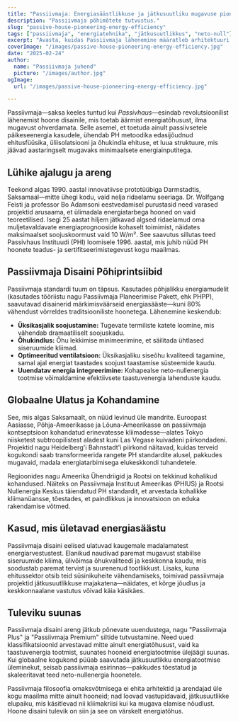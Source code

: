 ```yaml
---
title: "Passiivmaja: Energiasäästlikkuse ja jätkusuutliku mugavuse pioneer"
description: "Passiivmaja põhimõtete tutvustus."
slug: "passive-house-pioneering-energy-efficiency"
tags: ["passiivmaja", "energiatehnika", "jätkusuutlikkus", "neto-null"]
excerpt: "Avasta, kuidas Passiivmaja lähenemine määratleb arhitektuuri ümber—tagades ülimat siseruumi mugavust, drastiliselt vähendatud energiatarbimist ja olulist süsinikuheite vähenemist, olenemata hoone tüübist või kliimast."
coverImage: "/images/passive-house-pioneering-energy-efficiency.jpg"
date: "2025-02-24"
author:
  name: "Passiivmaja juhend"
  picture: "/images/author.jpg"
ogImage:
  url: "/images/passive-house-pioneering-energy-efficiency.jpg"

---
```

Passiivmaja—saksa keeles tuntud kui *Passivhaus*—esindab revolutsioonilist lähenemist hoone disainile, mis toetab äärmist energiatõhusust, ilma mugavust ohverdamata. Selle asemel, et toetuda ainult passiivsetele päikeseenergia kasudele, ühendab PH metoodika edasijõudnud ehitusfüüsika, üliisolatsiooni ja õhukindla ehituse, et luua struktuure, mis jäävad aastaringselt mugavaks minimaalsete energiainputitega.

## Lühike ajalugu ja areng

Teekond algas 1990. aastal innovatiivse prototüübiga Darmstadtis, Saksamaal—mitte ühegi kodu, vaid nelja ridaelamu seeriaga. Dr. Wolfgang Feisti ja professor Bo Adamsoni eestvedamisel purustasid need varased projektid arusaama, et ülimadala energiatarbega hooned on vaid teoreetilised. Isegi 25 aastat hiljem jätkavad algsed ridaelamud oma muljetavaldavate energiaprognooside kohaselt toimimist, näidates maksimaalset soojuskoormust vaid 10 W/m². See saavutus sillutas teed Passivhaus Instituudi (PHI) loomisele 1996. aastal, mis juhib nüüd PH hoonete teadus- ja sertifitseerimistegevust kogu maailmas.
## Passiivmaja Disaini Põhiprintsiibid

Passiivmaja standardi tuum on täpsus. Kasutades põhjalikku energiamudelit (kasutades tööriistu nagu Passiivmaja Planeerimise Pakett, ehk PHPP), saavutavad disainerid märkimisväärseid energiasääste—kuni 80% vähendust võrreldes traditsiooniliste hoonetega. Lähenemine keskendub:
- **Üksikasjalik soojustamine:** Tugevate termiliste katete loomine, mis vähendab dramaatiliselt soojuskadu.
- **Õhukindlus:** Õhu lekkimise minimeerimine, et säilitada ühtlased siseruumide kliimad.
- **Optimeeritud ventilatsioon:** Üksikasjaliku siseõhu kvaliteedi tagamine, samal ajal energiat taastades soojust taastamise süsteemide kaudu.
- **Uuendatav energia integreerimine:** Kohapealse neto-nullenergia tootmise võimaldamine efektiivsete taastuvenergia lahenduste kaudu.

## Globaalne Ulatus ja Kohandamine

See, mis algas Saksamaalt, on nüüd levinud üle mandrite. Euroopast Aasiasse, Põhja-Ameerikasse ja Lõuna-Ameerikasse on passiivmaja kontseptsioon kohandatud erinevatesse kliimadesse—alates Tokyo niisketest subtroopilistest aladest kuni Las Vegase kuivadeni piirkondadeni. Projektid nagu Heidelberg'i Bahnstadt'i piirkond näitavad, kuidas terveid kogukondi saab transformeerida rangete PH standardite alusel, pakkudes mugavaid, madala energiatarbimisega elukeskkondi tuhandetele.

Regioonides nagu Ameerika Ühendriigid ja Rootsi on tekkinud kohalikud kohandused. Näiteks on Passiivmaja Instituut Ameerikas (PHIUS) ja Rootsi Nullenergia Keskus täiendatud PH standardit, et arvestada kohalikke kliimanüansse, tõestades, et paindlikkus ja innovatsioon on eduka rakendamise võtmed.
## Kasud, mis ületavad energiasäästu

Passiivmaja disaini eelised ulatuvad kaugemale madalamatest energiarvestustest. Elanikud naudivad paremat mugavust stabiilse siseruumide kliima, ülivõimsa õhukvaliteedi ja keskkonna kaudu, mis soodustab paremat tervist ja suurenenud tootlikkust. Lisaks, kuna ehitussektor otsib teid süsinikuheite vähendamiseks, toimivad passiivmaja projektid jätkusuutlikkuse majakatena—näidates, et kõrge jõudlus ja keskkonnaalane vastutus võivad käia käsikäes.

## Tuleviku suunas

Passiivmaja disaini areng jätkub põnevate uuendustega, nagu "Passiivmaja Plus" ja "Passiivmaja Premium" siltide tutvustamine. Need uued klassifikatsioonid arvestavad mitte ainult energiatõhusust, vaid ka taastuvenergia tootmist, suunates hooneid energiatootmise ülejäägi suunas. Kui globaalne kogukond püüab saavutada jätkusuutlikku energiatootmise üleminekut, seisab passiivmaja esirinnas—pakkudes tõestatud ja skaleeritavat teed neto-nullenergia hoonetele.

Passiivmaja filosoofia omaksvõtmisega ei ehita arhitektid ja arendajad üle kogu maailma mitte ainult hooneid; nad loovad vastupidavaid, jätkusuutlikke elupaiku, mis käsitlevad nii kliimakriisi kui ka mugava elamise nõudlust. Hoone disaini tulevik on siin ja see on värskelt energiatõhus.
